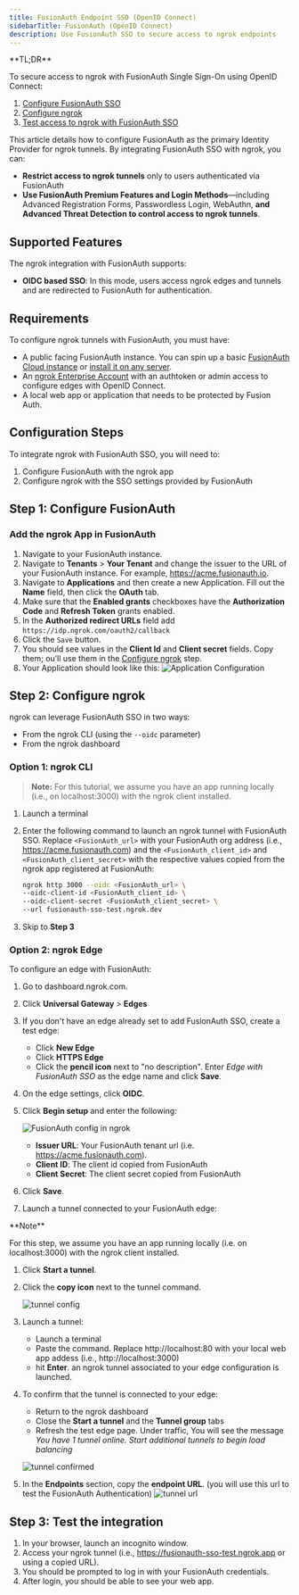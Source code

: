 ```yaml
---
title: FusionAuth Endpoint SSO (OpenID Connect)
sidebarTitle: FusionAuth (OpenID Connect)
description: Use FusionAuth SSO to secure access to ngrok endpoints
---
```



<Disclaimer />
<Tip>
**TL;DR**



To secure access to ngrok with FusionAuth Single Sign-On using OpenID Connect:

1. [Configure FusionAuth SSO](#configure-FusionAuth)
1. [Configure ngrok](#configure-ngrok)
1. [Test access to ngrok with FusionAuth SSO](#test-sso)
</Tip>

This article details how to configure FusionAuth as the primary Identity Provider for ngrok tunnels.
By integrating FusionAuth SSO with ngrok, you can:

- **Restrict access to ngrok tunnels** only to users authenticated via FusionAuth
- **Use FusionAuth Premium Features and Login Methods**—including Advanced Registration Forms, Passwordless Login, WebAuthn, **and Advanced Threat Detection to control access to ngrok tunnels**.

## Supported Features

The ngrok integration with FusionAuth supports:

- **OIDC based SSO**: In this mode, users access ngrok edges and tunnels and are redirected to FusionAuth for authentication.

## Requirements

To configure ngrok tunnels with FusionAuth, you must have:

- A public facing FusionAuth instance. You can spin up a basic [FusionAuth Cloud instance](https://fusionauth.io/pricing) or [install it on any server](https://fusionauth.io/docs/v1/tech/installation-guide/).
- An [ngrok Enterprise Account](https://ngrok.com/pricing) with an authtoken or admin access to configure edges with OpenID Connect.
- A local web app or application that needs to be protected by Fusion Auth.

## Configuration Steps

To integrate ngrok with FusionAuth SSO, you will need to:

1. Configure FusionAuth with the ngrok app
1. Configure ngrok with the SSO settings provided by FusionAuth

## **Step 1**: Configure FusionAuth 

### Add the ngrok App in FusionAuth

1. Navigate to your FusionAuth instance.
1. Navigate to **Tenants** > **Your Tenant** and change the issuer to the URL of your FusionAuth instance. For example, https://acme.fusionauth.io.
1. Navigate to **Applications** and then create a new Application. Fill out the **Name** field, then click the **OAuth** tab.
1. Make sure that the **Enabled grants** checkboxes have the **Authorization Code** and **Refresh Token** grants enabled.
1. In the **Authorized redirect URLs** field add `https://idp.ngrok.com/oauth2/callback`
1. Click the `Save` button.
1. You should see values in the **Client Id** and **Client secret** fields. Copy them; ou’ll use them in the [Configure ngrok](#configure-ngrok) step.
1. Your Application should look like this:
   ![Application Configuration](../img/fusionauth/img/application-configuration.png)

## **Step 2**: Configure ngrok 

ngrok can leverage FusionAuth SSO in two ways:

- From the ngrok CLI (using the `--oidc` parameter)
- From the ngrok dashboard

### **Option 1**: ngrok CLI

> **Note:** For this tutorial, we assume you have an app running locally (i.e., on localhost:3000) with the ngrok client installed.

1. Launch a terminal
1. Enter the following command to launch an ngrok tunnel with FusionAuth SSO. Replace `<FusionAuth_url>` with your FusionAuth org address (i.e., https://acme.fusionauth.com) and the `<FusionAuth_client_id>` and `<FusionAuth_client_secret>` with the respective values copied from the ngrok app registered at FusionAuth:

   ```bash
   ngrok http 3000 --oidc <FusionAuth_url> \
   --oidc-client-id <FusionAuth_client_id> \
   --oidc-client-secret <FusionAuth_client_secret> \
   --url fusionauth-sso-test.ngrok.dev
   ```

1. Skip to **Step 3**

### **Option 2**: ngrok Edge

To configure an edge with FusionAuth:

1. Go to dashboard.ngrok.com.
1. Click **Universal Gateway** > **Edges**
1. If you don't have an edge already set to add FusionAuth SSO, create a test edge:
   - Click **New Edge**
   - Click **HTTPS Edge**
   - Click the **pencil icon** next to "no description". Enter _Edge with FusionAuth SSO_ as the edge name and click **Save**.
1. On the edge settings, click **OIDC**.
1. Click **Begin setup** and enter the following:

   ![FusionAuth config in ngrok](../img/fusionauth/img/ngrok-edge.png)
   - **Issuer URL**: Your FusionAuth tenant url (i.e. https://acme.fusionauth.com).
   - **Client ID**: The client id copied from FusionAuth
   - **Client Secret**: The client secret copied from FusionAuth

1. Click **Save**.

1. Launch a tunnel connected to your FusionAuth edge:
<Tip>
**Note**


For this step, we assume you have an app running locally (i.e. on localhost:3000) with the ngrok client installed.
</Tip>

1.  Click **Start a tunnel**.
1.  Click the **copy icon** next to the tunnel command.

    ![tunnel config](../img/fusionauth/img/fa-2.png)

1.  Launch a tunnel:
    - Launch a terminal
    - Paste the command. Replace http://localhost:80 with your local web app addess (i.e., http://localhost:3000)
    - hit **Enter**. an ngrok tunnel associated to your edge configuration is launched.
1.  To confirm that the tunnel is connected to your edge:
    - Return to the ngrok dashboard
    - Close the **Start a tunnel** and the **Tunnel group** tabs
    - Refresh the test edge page. Under traffic, You will see the message _You have 1 tunnel online. Start additional tunnels to begin load balancing_

    ![tunnel confirmed](../img/fusionauth/img/fa-3.png)

1.  In the **Endpoints** section, copy the **endpoint URL**. (you will use this url to test the FusionAuth Authentication)
    ![tunnel url](../img/fusionauth/img/ngrok-url.png)

## Step 3: Test the integration 

1. In your browser, launch an incognito window.
1. Access your ngrok tunnel (i.e., https://fusionauth-sso-test.ngrok.app or using a copied URL).
1. You should be prompted to log in with your FusionAuth credentials.
1. After login, you should be able to see your web app.
